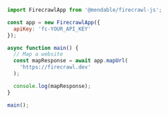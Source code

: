 ```js Node
import FirecrawlApp from '@mendable/firecrawl-js';

const app = new FirecrawlApp({
  apiKey: 'fc-YOUR_API_KEY'
});

async function main() {
  // Map a website
  const mapResponse = await app.mapUrl(
    'https://firecrawl.dev'
  );

  console.log(mapResponse);
}

main();
```
